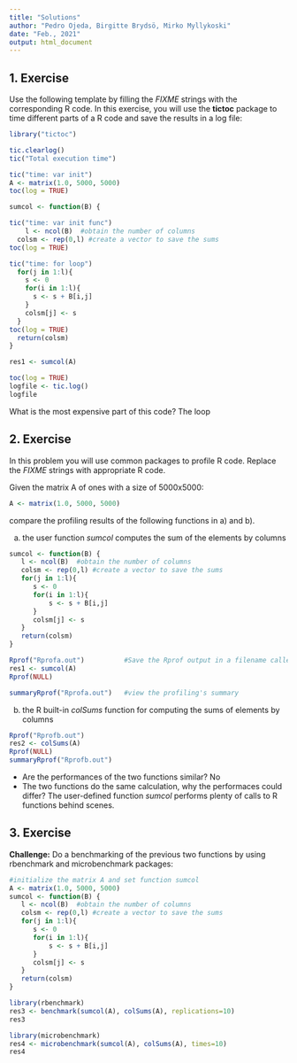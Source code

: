 ```yaml
---
title: "Solutions"
author: "Pedro Ojeda, Birgitte Brydsö, Mirko Myllykoski"
date: "Feb., 2021"
output: html_document
---
```


## 1. Exercise

Use the following template by filling the *FIXME* strings with the corresponding
R code. In this exercise, you will use the **tictoc** package to time different
parts of a R code and save the results in a log file:

```r
library("tictoc")

tic.clearlog()
tic("Total execution time")

tic("time: var init")
A <- matrix(1.0, 5000, 5000)
toc(log = TRUE)

sumcol <- function(B) {

tic("time: var init func")
    l <- ncol(B)  #obtain the number of columns
  colsm <- rep(0,l) #create a vector to save the sums
toc(log = TRUE)

tic("time: for loop")
  for(j in 1:l){  
    s <- 0
    for(i in 1:l){
      s <- s + B[i,j]
    }
    colsm[j] <- s
  }
toc(log = TRUE)
  return(colsm)
}

res1 <- sumcol(A)

toc(log = TRUE)
logfile <- tic.log()
logfile
```

What is the most expensive part of this code? The loop

## 2. Exercise

In this problem you will use common packages to profile R code. Replace the *FIXME* strings
with appropriate R code.

Given the matrix A of ones with a size of 5000x5000:

```r
A <- matrix(1.0, 5000, 5000)
```

compare the profiling results of the following functions in a) and b).

a) the user function *sumcol* computes the sum of the elements by columns


```r
sumcol <- function(B) {
   l <- ncol(B)  #obtain the number of columns
   colsm <- rep(0,l) #create a vector to save the sums
   for(j in 1:l){  
      s <- 0
      for(i in 1:l){
          s <- s + B[i,j]
      }
      colsm[j] <- s
   }
   return(colsm)
}

Rprof("Rprofa.out")          #Save the Rprof output in a filename called Rprofa.out
res1 <- sumcol(A)
Rprof(NULL)

summaryRprof("Rprofa.out")   #view the profiling's summary 
```


b) the R built-in *colSums* function for computing the sums of elements by columns

```r
Rprof("Rprofb.out")
res2 <- colSums(A)
Rprof(NULL)
summaryRprof("Rprofb.out") 
```


* Are the performances of the two functions similar? No
* The two functions do the same calculation, why the performaces could differ? The user-defined
function *sumcol* performs plenty of calls to R functions behind scenes.

## 3. Exercise

**Challenge:** Do a benchmarking of the previous two functions by using rbenchmark
and microbenchmark packages:

```r
#initialize the matrix A and set function sumcol
A <- matrix(1.0, 5000, 5000)
sumcol <- function(B) {
   l <- ncol(B)  #obtain the number of columns
   colsm <- rep(0,l) #create a vector to save the sums
   for(j in 1:l){  
      s <- 0
      for(i in 1:l){
          s <- s + B[i,j]
      }
      colsm[j] <- s
   }
   return(colsm)
}

library(rbenchmark)
res3 <- benchmark(sumcol(A), colSums(A), replications=10)
res3 

library(microbenchmark)
res4 <- microbenchmark(sumcol(A), colSums(A), times=10)
res4
```
